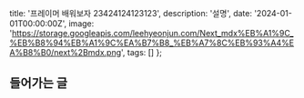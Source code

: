   title: '프레이머 배워보자 23424124123123',
  description: '설명',
  date: '2024-01-01T00:00:00Z',
  image: 'https://storage.googleapis.com/leehyeonjun.com/Next_mdx%EB%A1%9C_%EB%B8%94%EB%A1%9C%EA%B7%B8_%EB%A7%8C%EB%93%A4%EA%B8%B0/next%2Bmdx.png',
  tags: []
};

## 들어가는 글
